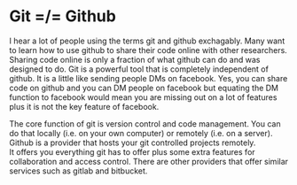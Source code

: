 # Git =/= Github

I hear a lot of people using the terms git and github exchagably. 
Many want to learn how to use github to share their code online with other researchers.
Sharing code online is only a fraction of what github can do and was designed to do. 
Git is a powerful tool that is completely independent of github. 
It is a little like sending people DMs on facebook.
Yes, you can share code on github and you can DM people on facebook but equating the DM function to facebook would mean you are missing out on a lot of features
plus it is not the key feature of facebook.

The core function of git is version control and code management. You can do that locally (i.e. on your own computer) or remotely (i.e. on a server).
Github is a provider that hosts your git controlled projects remotely.  
It offers you everything git has to offer plus some extra features for collaboration and access control.
There are other providers that offer similar services such as gitlab and bitbucket.
